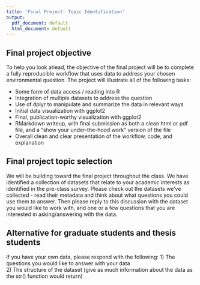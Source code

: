 ```yaml
---
title: 'Final Project: Topic Identification'
output:
  pdf_document: default
  html_document: default
---
```


## Final project objective
To help you look ahead, the objective of the final project will be to complete a fully reproducible workflow that uses data to address your chosen environmental question. The project will illustrate all of the following tasks:

* Some form of data access / reading into R
* Integration of multiple datasets to address the question
* Use of dplyr to manipulate and summarize the data in relevant ways
* Initial data visualization with ggplot2
* Final, publication-worthy visualization with ggplot2
* RMarkdown writeup, with final submission as both a clean html or pdf file, and a "show your under-the-hood work" version of the file
*  Overall clean and clear presentation of the workflow, code, and explanation


## Final project topic selection
We will be building toward the final project throughout the class. We have identified a collection of datasets that relate to your academic interests as identified in the pre-class survey. Please check out the datasets we've collected - read their metadata and think about what questions you could use them to answer. Then please reply to this discussion with the dataset you would like to work with, and one or a few questions that you are interested in asking/answering with the data.


## Alternative for graduate students and thesis students 
If you have your own data, please respond with the following: 
1) The questions you would like to answer with your data  
2) The structure of the dataset (give as much information about the data as the str() function would return)
